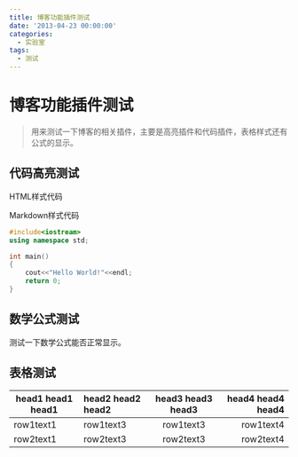 ```yaml
---
title: 博客功能插件测试
date: '2013-04-23 00:00:00'
categories:
  - 实验室
tags:
  - 测试
---
```


# 博客功能插件测试

> 用来测试一下博客的相关插件，主要是高亮插件和代码插件，表格样式还有公式的显示。

## 代码高亮测试

HTML样式代码

<HtmlCode/>

Markdown样式代码

```cpp
#include<iostream>
using namespace std;

int main()
{
    cout<<"Hello World!"<<endl;
    return 0;
}
```

## 数学公式测试

测试一下数学公式能否正常显示。

<MathCode/>

## 表格测试

|head1 head1 head1|head2 head2 head2|head3 head3 head3|head4 head4 head4|
|---|:---|:---:|---:|
|row1text1|row1text3|row1text3|row1text4|
|row2text1|row2text3|row2text3|row2text4|
